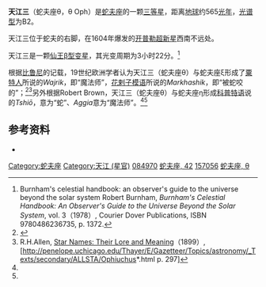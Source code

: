 {{Starbox short
|name=天江三
|epoch=[[J2000.0|J2000.0]]
|constell=[[蛇夫座|蛇夫座]]
|星官 = [[:Category:天江_(星官)|天江]]（[[尾宿|尾宿]]）
|ra=17<sup>h</sup> 22<sup>m</sup> 00.58<sup>s</sup>
|dec=-24° 59' 58.2"
|spectral=B2IV
|appmag_v=+3.27
|absmag_v=-2.92
|dist_ly=563
|dist_pc=172.70
|names=Kaki, 42 Ophiuchi, [[Bright_Star_Catalogue|HR]] 6453, [[Henry_Draper_Catalogue|HD]] 157056, [[Cordoba_Durchmusterung|CD]] -24 13292, [[Hipparcos_catalogue|HIP]] 84970, [[Smithsonian_Astrophysical_Observatory_Star_Catalogue|SAO]] 185320, FK5 644, GC 23451}}

'''天江三'''（蛇夫座θ，θ Oph）是[[蛇夫座|蛇夫座]]的一颗[[星等|三等星]]，距离[[地球|地球]]约565[[光年|光年]]，[[恒星分类|光谱型]]为B2。

天江三位于蛇夫的右脚，在1604年爆发的[[开普勒超新星|开普勒超新星]]西南不远处。 

天江三是一颗[[仙王β型变星|仙王β型变星]]，其光变周期为3小时22分。<ref>Burnham's celestial handbook: an observer's guide to the universe beyond the solar system Robert Burnham, ''Burnham's Celestial Handbook: An Observer's Guide to the Universe Beyond the Solar System'', vol. 3（1978）,  Courier Dover Publications, ISBN 9780486236735, p. 1372.</ref>

根据[[比鲁尼|比鲁尼]]的记载，19世纪欧洲学者认为天江三（蛇夫座θ）与蛇夫座ξ形成了[[粟特人|粟特人]]所说的''Wajrik''，即“魔法师”，[[花剌子模语|花剌子模语]]所说的''Markhashik''，即“被蛇咬的”；<ref name="RBrown1896">{{cite journal |author1=Robert Brown |title=Euphratean Stellar Researches, Part 5 |journal=Proceedings of the Society of Biblical Archaeology |date=1896 |volume=18 |page=39 |url=https://books.google.com.hk/books?id=5u0MAAAAIAAJ&pg=RA3-PA39 |accessdate=2022-06-23}}</ref><ref name=sb0> R.H.Allen, [[Star_Names:_Their_Lore_and_Meaning|Star Names: Their Lore and Meaning]]（1899）, [http://penelope.uchicago.edu/Thayer/E/Gazetteer/Topics/astronomy/_Texts/secondary/ALLSTA/Ophiuchus*.html p. 297]</ref>另外根据Robert Brown，天江三（蛇夫座θ）与蛇夫座η形成[[科普特语|科普特语]]说的''Tshiō''，意为“蛇”、''Aggia''意为“魔法师”。<ref name="RBrown1896" /><ref name="sb0" />

== 参考资料 ==
{{reflist}}
* {{cite web | title=HD 157056 -- Variable Star | work=SIMBAD Astronomical Database  | url=http://simbad.u-strasbg.fr/sim-id.pl?protocol=html&Ident=theta+ophiuchi&NbIdent=1&Radius=10&Radius.unit=arcmin&CooFrame=FK5&CooEpoch=2000&CooEqui=2000&output.max=all&o.catall=on&output.mesdisp=N&Bibyear1=1983&Bibyear2=2005&Frame1=FK5&Frame2=FK4&Frame3=G&Equi1=2000.0&Equi2=1950.0&Equi3=2000.0&Epoch1=2000.0&Epoch2=1950.0&Epoch3=2000.0  | accessdate=2007-01-21}}


{{蛇夫座恒星}}
{{星官|天江|4|11}}
[[Category:蛇夫座|Category:蛇夫座]]
[[Category:天江_(星官)|Category:天江 (星官)]]
[[Category:HIP天體|084970]]
[[Category:佛氏天體|蛇夫座, 42]]
[[Category:HD和HDE天體|157056]]
[[Category:拜耳天體|蛇夫座, θ]]